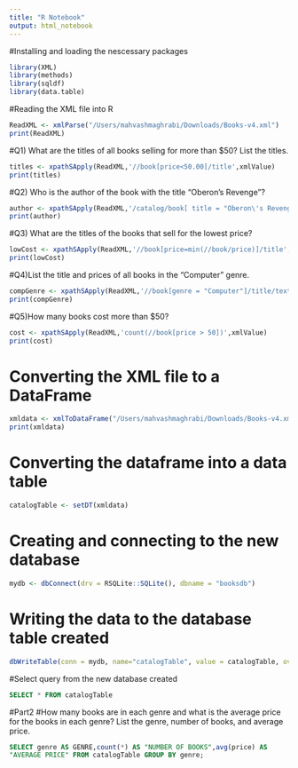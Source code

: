 ```yaml
---
title: "R Notebook"
output: html_notebook
---
```


#Installing and loading the nescessary packages
```r
library(XML)
library(methods)
library(sqldf)
library(data.table)
```

#Reading the XML file into R
```r
ReadXML <- xmlParse("/Users/mahvashmaghrabi/Downloads/Books-v4.xml")
print(ReadXML)
```

#Q1) What are the titles of all books selling for more than $50? List the titles.

```r
titles <- xpathSApply(ReadXML,'//book[price<50.00]/title',xmlValue)
print(titles)
```

#Q2) Who is the author of the book with the title "Oberon's Revenge"?

```r
author <- xpathSApply(ReadXML,'/catalog/book[ title = "Oberon\'s Revenge"]/author/text()',xmlValue)
print(author)
```

#Q3) What are the titles of the books that sell for the lowest price?

```r
lowCost <- xpathSApply(ReadXML,'//book[price=min(//book/price)]/title',xmlValue)
print(lowCost)
```

#Q4)List the title and prices of all books in the "Computer" genre.

```r
compGenre <- xpathSApply(ReadXML,'//book[genre = "Computer"]/title/text() | //book[genre = "Computer"]/price/text()',xmlValue)
print(compGenre)
```

#Q5)How many books cost more than $50?

```r
cost <- xpathSApply(ReadXML,'count(//book[price > 50])',xmlValue)
print(cost)
```

# Converting the XML file to a DataFrame
```r
xmldata <- xmlToDataFrame("/Users/mahvashmaghrabi/Downloads/Books-v4.xml")
print(xmldata)
```
# Converting the dataframe into a data table
```r
catalogTable <- setDT(xmldata)
```

# Creating and connecting to the new database
```r
mydb <- dbConnect(drv = RSQLite::SQLite(), dbname = "booksdb")
```

# Writing the data to the database table created
```r
dbWriteTable(conn = mydb, name="catalogTable", value = catalogTable, overwrite = T)
```

#Select query from the new database created
```sql
SELECT * FROM catalogTable

```
#Part2
#How many books are in each genre and what is the average price for the books in each genre? List the genre, number of books, and average price.

```sql
SELECT genre AS GENRE,count(*) AS "NUMBER OF BOOKS",avg(price) AS 
"AVERAGE PRICE" FROM catalogTable GROUP BY genre;
```

